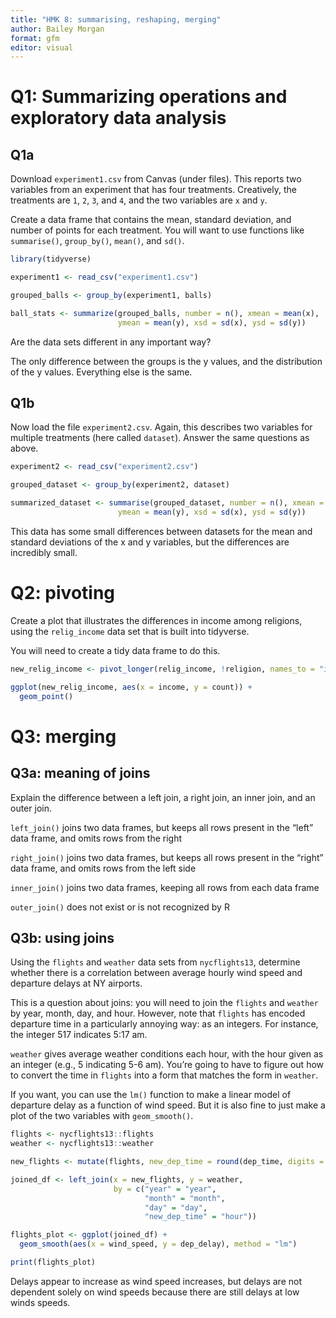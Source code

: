 ```yaml
---
title: "HMK 8: summarising, reshaping, merging"
author: Bailey Morgan
format: gfm
editor: visual
---
```


# Q1: Summarizing operations and exploratory data analysis

## Q1a

Download `experiment1.csv` from Canvas (under files). This reports two variables from an experiment that has four treatments. Creatively, the treatments are `1`, `2`, `3`, and `4`, and the two variables are `x` and `y`.

Create a data frame that contains the mean, standard deviation, and number of points for each treatment. You will want to use functions like `summarise()`, `group_by()`, `mean()`, and `sd()`.

```r
library(tidyverse)

experiment1 <- read_csv("experiment1.csv")

grouped_balls <- group_by(experiment1, balls)

ball_stats <- summarize(grouped_balls, number = n(), xmean = mean(x), 
                        ymean = mean(y), xsd = sd(x), ysd = sd(y))

```

Are the data sets different in any important way?

The only difference between the groups is the y values, and the distribution of the y values. Everything else is the same.

## Q1b

Now load the file `experiment2.csv`. Again, this describes two variables for multiple treatments (here called `dataset`). Answer the same questions as above.

```r
experiment2 <- read_csv("experiment2.csv")

grouped_dataset <- group_by(experiment2, dataset)

summarized_dataset <- summarise(grouped_dataset, number = n(), xmean = mean(x), 
                        ymean = mean(y), xsd = sd(x), ysd = sd(y))
```

This data has some small differences between datasets for the mean and standard deviations of the x and y variables, but the differences are incredibly small.

# Q2: pivoting

Create a plot that illustrates the differences in income among religions, using the `relig_income` data set that is built into tidyverse.

You will need to create a tidy data frame to do this.

```r
new_relig_income <- pivot_longer(relig_income, !religion, names_to = "income", values_to = "count")

ggplot(new_relig_income, aes(x = income, y = count)) +
  geom_point()
```

# Q3: merging

## Q3a: meaning of joins

Explain the difference between a left join, a right join, an inner join, and an outer join.

`left_join()` joins two data frames, but keeps all rows present in the "left" data frame, and omits rows from the right 

`right_join()` joins two data frames, but keeps all rows present in the "right" data frame, and omits rows from the left side

`inner_join()` joins two data frames, keeping all rows from each data frame

`outer_join()` does not exist or is not recognized by R

## Q3b: using joins

Using the `flights` and `weather` data sets from `nycflights13`, determine whether there is a correlation between average hourly wind speed and departure delays at NY airports.

This is a question about joins: you will need to join the `flights` and `weather` by year, month, day, and hour. However, note that `flights` has encoded departure time in a particularly annoying way: as an integers. For instance, the integer 517 indicates 5:17 am.

`weather` gives average weather conditions each hour, with the hour given as an integer (e.g., 5 indicating 5-6 am). You're going to have to figure out how to convert the time in `flights` into a form that matches the form in `weather`.

If you want, you can use the `lm()` function to make a linear model of departure delay as a function of wind speed. But it is also fine to just make a plot of the two variables with `geom_smooth()`.

```r

flights <- nycflights13::flights
weather <- nycflights13::weather

new_flights <- mutate(flights, new_dep_time = round(dep_time, digits = -2) / 100)

joined_df <- left_join(x = new_flights, y = weather, 
                       by = c("year" = "year", 
                              "month" = "month", 
                              "day" = "day", 
                              "new_dep_time" = "hour"))

flights_plot <- ggplot(joined_df) +
  geom_smooth(aes(x = wind_speed, y = dep_delay), method = "lm")

print(flights_plot)
```
Delays appear to increase as wind speed increases, but delays are not dependent solely on wind speeds because there are still delays at low winds speeds.